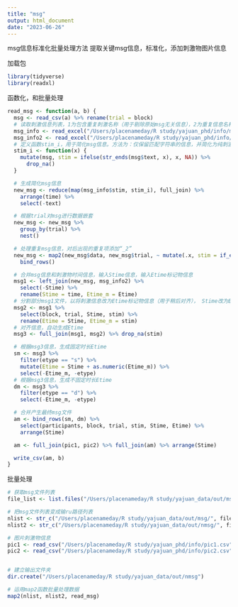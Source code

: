 ```yaml
---
title: "msg"
output: html_document
date: "2023-06-26"
---
```

msg信息标准化批量处理方法
提取关键msg信息，标准化，添加刺激物图片信息

加载包
```r
library(tidyverse)
library(readxl)
```

函数化，和批量处理
```r
read_msg <- function(a, b) {
  msg <- read_csv(a) %>% rename(trial = block)
  # 读取刺激信息列表，1为包含重复刺激名称（用于剔除原始msg无关信息），2为重复信息名称更正（用于合并时间信息）
  msg_info <- read_excel("/Users/placenameday/R study/yajuan_phd/info/message.xlsx") %>% rename(stim = msg)
  msg_info2 <- read_excel("/Users/placenameday/R study/yajuan_phd/info/message2.xlsx") %>% rename(stim = msg)
  # 定义函数stim_i，用于简化msg信息。方法为：仅保留匹配字符串的信息，并简化为纯刺激信息。
  stim_i <- function(x) {
    mutate(msg, stim = ifelse(str_ends(msg$text, x), x, NA)) %>%
      drop_na()
  }

  # 生成简化msg信息
  new_msg <- reduce(map(msg_info$stim, stim_i), full_join) %>%
    arrange(time) %>%
    select(-text)

  # 根据trial对msg进行数据嵌套
  new_msg <- new_msg %>%
    group_by(trial) %>%
    nest()

  # 处理重复msg信息，对后出现的重复项添加“_2”
  new_msg <- map2(new_msg$data, new_msg$trial, ~ mutate(.x, stim = if_else(duplicated(stim), str_c(stim, "_2"), stim), trial = .y)) %>%
    bind_rows()

  # 合并msg信息和刺激物时间信息，输入Stime信息，输入Etime标记物信息
  msg1 <- left_join(new_msg, msg_info2) %>%
    select(-Stime) %>%
    rename(Stime = time, Etime_m = Etime)
  # 分割部分msg1文件，以将刺激信息改为Etime标记物信息（用于稍后对齐）， Stime改为Etime（稍后对齐后实际成为Etime）
  msg2 <- msg1 %>%
    select(block, trial, Stime, stim) %>%
    rename(Etime = Stime, Etime_m = stim)
  # 对齐信息，自动生成Etime
  msg3 <- full_join(msg1, msg2) %>% drop_na(stim)

  # 根据msg3信息，生成固定时长Etime
  sm <- msg3 %>%
    filter(etype == "s") %>%
    mutate(Etime = Stime + as.numeric(Etime_m)) %>%
    select(-Etime_m, -etype)
  # 根据msg3信息，生成不固定时长Etime
  dm <- msg3 %>%
    filter(etype == "d") %>%
    select(-Etime_m, -etype)

  # 合并产生最终msg文件
  am <- bind_rows(sm, dm) %>%
    select(participants, block, trial, stim, Stime, Etime) %>%
    arrange(Stime)

  am <- full_join(pic1, pic2) %>% full_join(am) %>% arrange(Stime)

  write_csv(am, b)
}
```

批量处理
```r
# 获取msg文件列表
file_list <- list.files("/Users/placenameday/R study/yajuan_data/out/msg")

# 把msg文件列表变成输ru路径列表
nlist <- str_c("/Users/placenameday/R study/yajuan_data/out/msg/", file_list)
nlist2 <- str_c("/Users/placenameday/R study/yajuan_data/out/nmsg/", file_list)

# 图片刺激物信息
pic1 <- read_csv("/Users/placenameday/R study/yajuan_phd/info/pic1.csv") %>% pivot_longer(3:16, names_to = "stim", values_to = "pic")
pic2 <- read_csv("/Users/placenameday/R study/yajuan_phd/info/pic2.csv") %>% pivot_longer(3:13, names_to = "stim", values_to = "pic")


# 建立输出文件夹
dir.create("/Users/placenameday/R study/yajuan_data/out/nmsg")

# 运用map2函数批量处理数据
map2(nlist, nlist2, read_msg)
```
